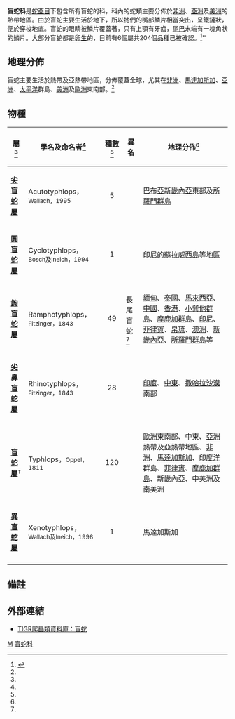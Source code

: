 {{Automatic taxobox
| taxon = Typhlopidae
| image = Ramphotyphlops braminus.jpg
| image_caption = '''[[鉤盲蛇|鉤盲蛇]]''' 
| authority = Merrem，1820
| synonyms = * Typhlopidae - Merrem，1820
* Typhlopina - Müller，1832
* Typhlopsidae - Gray，1845
* Typhlopidae - Jan，1863
* Typhlopidae - Witte，1962<ref name="McD99">McDiarmid RW、Campbell JA、Touré T：《Snake Species of the World: A Taxonomic and Geographic Reference, vol. 1》頁511，Herpetologists' League，1999年。ISBN 1-893777-00-6</ref>
}}

'''盲蛇科'''是[[蛇亞目|蛇亞目]]下包含所有盲蛇的科，科內的蛇類主要分佈於[[非洲|非洲]]、[[亞洲|亞洲]]及[[美洲|美洲]]的熱帶地區。由於盲蛇主要生活於地下，所以牠們的嘴部鱗片相當突出，呈鐵鏟狀，便於穿梭地底。盲蛇的眼睛被鱗片覆蓋著，只有上顎有牙齒，[[尾巴|尾巴]]末端有一塊角狀的鱗片。大部分盲蛇都是[[卵生|卵生]]的，目前有6個屬共204個品種已被確認。<ref name="ITIS">{{ITIS|ID=174338|taxon=Typhlopidae|year=2007|date=14 August}}</ref>''

==地理分佈==
盲蛇主要生活於熱帶及亞熱帶地區，分佈覆蓋全球，尤其在[[非洲|非洲]]、[[馬達加斯加|馬達加斯加]]、[[亞洲|亞洲]]、[[太平洋|太平洋]]群島、[[美洲|美洲]]及[[歐洲|歐洲]]東南部。<ref name="McD99"/>

==物種==
{|cellspacing=0 cellpadding=2 border=1 style="border-collapse: collapse;"
!bgcolor="#f0f0f0"|屬<ref name="ITIS"/>
!bgcolor="#f0f0f0"|學名及命名者<ref name="ITIS"/>
!bgcolor="#f0f0f0"|種數<ref name="ITIS"/>
!bgcolor="#f0f0f0"|異名
!bgcolor="#f0f0f0"|地理分佈<ref name="McD99"/>
|-
|'''[[尖盲蛇屬|尖盲蛇屬]]'''
|Acutotyphlops，<small>Wallach，1995</small>
|align="center"|5
|
|style="width:40%"|[[巴布亞新畿內亞|巴布亞新畿內亞]]東部及[[所羅門群島|所羅門群島]]
|-
|'''[[圓盲蛇屬|圓盲蛇屬]]'''
|Cyclotyphlops，<small>Bosch及Ineich，1994</small>
|align="center"|1
|
|[[印尼|印尼]]的[[蘇拉威西島|蘇拉威西島]]等地區
|-
|'''[[鉤盲蛇屬|鉤盲蛇屬]]'''
|Ramphotyphlops，<small>Fitzinger，1843</small>
|align="center"|49
|長尾盲蛇<ref name="ITIS"/>
|[[緬甸|緬甸]]、[[泰國|泰國]]、[[馬來西亞|馬來西亞]]、[[中國|中國]]、[[香港|香港]]、[[小巽他群島|小巽他群島]]、[[摩鹿加群島|摩鹿加群島]]、[[印尼|印尼]]、[[菲律賓|菲律賓]]、[[帛琉|帛琉]]、[[澳洲|澳洲]]、[[新畿內亞|新畿內亞]]、[[所羅門群島|所羅門群島]]等
|-
|'''[[尖鼻盲蛇屬|尖鼻盲蛇屬]]'''
|Rhinotyphlops，<small>Fitzinger，1843</small>
|align="center"|28
|
|[[印度|印度]]、[[中東|中東]]、[[撒哈拉沙漠|撒哈拉沙漠]]南部
|-
|'''[[盲蛇屬|盲蛇屬]]'''<font size="-1"><sup>T</sup></font>
|Typhlops，<small>Oppel，1811</small>
|align="center"|120
|
|[[歐洲|歐洲]]東南部、中東、[[亞洲|亞洲]]熱帶及亞熱帶地區、[[非洲|非洲]]、[[馬達加斯加|馬達加斯加]]、[[印度洋|印度洋]]群島、[[菲律賓|菲律賓]]、[[犘鹿加群島|犘鹿加群島]]、新畿內亞、中美洲及南美洲
|-
|'''[[異盲蛇屬|異盲蛇屬]]'''
|Xenotyphlops，<small>Wallach及Ineich，1996</small>
|align="center"|1
|
|馬達加斯加
|-
|}

==備註==
{{reflist}}

==外部連結==
*{{en}}[http://www.jcvi.org/reptiles/families/typhlopidae.php TIGR爬蟲類資料庫：盲蛇] {{Wayback|url=http://www.jcvi.org/reptiles/families/typhlopidae.php |date=20090614085839 }}
{{Snake_families}}
{{Taxonbar|from=Q664781}}

[[Category:蛇亞目|M]]
[[Category:盲蛇科|]]